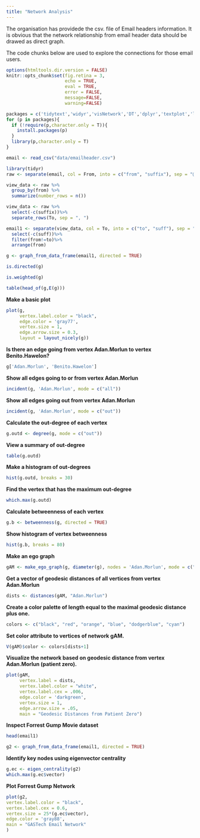 ```yaml
---
title: "Network Analysis"
---
```

The organisation has providede the csv. file of Email headers information. It is obvious that the network relationship from email header data should be drawed as direct graph. 

The code chunks below are used to explore the connections for those email users.

```r
options(htmltools.dir.version = FALSE)
knitr::opts_chunk$set(fig.retina = 3,
                      echo = TRUE, 
                      eval = TRUE,
                      error = FALSE, 
                      message=FALSE, 
                      warning=FALSE)
```

```r
packages = c('tidytext','widyr','visNetwork','DT','dplyr','textplot','lubridate','tidyverse','tidygraph','ggraph','igraph','stringr','clock')
for (p in packages){
  if (!require(p,character.only = T)){
    install.packages(p)
  }
  library(p,character.only = T)
}
```

```r
email <- read_csv("data/emailheader.csv")
```


```r
library(tidyr)
raw <- separate(email, col = From, into = c("from", "suffix"), sep = "@")
```

```r
view_data <- raw %>%
  group_by(from) %>%
  summarize(number_rows = n())
```

```r
view_data <- raw %>%
  select(-c(suffix))%>%
  separate_rows(To, sep = ", ") 
```

```r
email1 <- separate(view_data, col = To, into = c("to", "suff"), sep = "@") %>%
  select(-c(suff))%>%
  filter(from!=to)%>%
  arrange(from) 
```

```r
g <- graph_from_data_frame(email1, directed = TRUE) 
```

```r
is.directed(g)
```
```r
is.weighted(g)
```
```r
table(head_of(g,E(g)))
```
**Make a basic plot**
```r
plot(g, 
     vertex.label.color = "black", 
     edge.color = 'gray77',
     vertex.size = 1,
     edge.arrow.size = 0.3,
     layout = layout_nicely(g))
```

**Is there an edge going from vertex Adan.Morlun to vertex Benito.Hawelon?**
```r
g['Adan.Morlun', 'Benito.Hawelon']
```
**Show all edges going to or from vertex Adan.Morlun**
```r
incident(g, 'Adan.Morlun', mode = c("all"))
```
**Show all edges going out from vertex Adan.Morlun**
```r
incident(g, 'Adan.Morlun', mode = c("out"))
```

**Calculate the out-degree of each vertex**
```r
g.outd <- degree(g, mode = c("out"))
```

**View a summary of out-degree**
```r
table(g.outd)
```

**Make a histogram of out-degrees**
```r
hist(g.outd, breaks = 30)
```

**Find the vertex that has the maximum out-degree**
```r
which.max(g.outd)
```

**Calculate betweenness of each vertex**
```r
g.b <- betweenness(g, directed = TRUE)
```

**Show histogram of vertex betweenness**
```r
hist(g.b, breaks = 80)
```

**Make an ego graph**
```r
gAM <- make_ego_graph(g, diameter(g), nodes = 'Adan.Morlun', mode = c("all"))[[1]]
```

**Get a vector of geodesic distances of all vertices from vertex Adan.Morlun**
```r
dists <- distances(gAM, "Adan.Morlun")
```

**Create a color palette of length equal to the maximal geodesic distance plus one.**
```r
colors <- c("black", "red", "orange", "blue", "dodgerblue", "cyan")
```

**Set color attribute to vertices of network gAM.**
```r
V(gAM)$color <- colors[dists+1]
```


**Visualize the network based on geodesic distance from vertex Adan.Morlun (patient zero).**

```r
plot(gAM, 
     vertex.label = dists, 
     vertex.label.color = "white",
     vertex.label.cex = .006,
     edge.color = 'darkgreen',
     vertex.size = 1,
     edge.arrow.size = .05,
     main = "Geodesic Distances from Patient Zero")
```
**Inspect Forrest Gump Movie dataset**
```r
head(email1)
```

```r
g2 <- graph_from_data_frame(email1, directed = TRUE)
```

**Identify key nodes using eigenvector centrality**
```r
g.ec <- eigen_centrality(g2)
which.max(g.ec$vector)
```

**Plot Forrest Gump Network**
```r
plot(g2,
vertex.label.color = "black", 
vertex.label.cex = 0.6,
vertex.size = 25*(g.ec$vector),
edge.color = 'gray88',
main = "GASTech Email Network"
)
```

